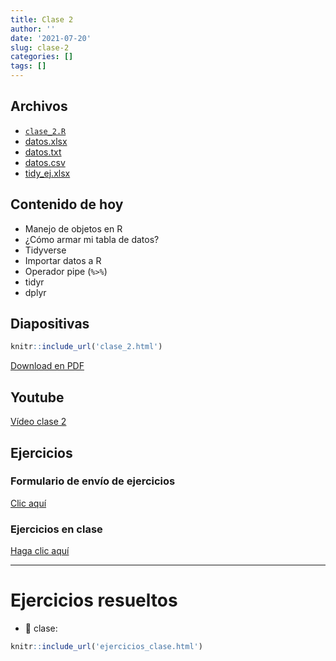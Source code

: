 ```yaml
---
title: Clase 2
author: ''
date: '2021-07-20'
slug: clase-2
categories: []
tags: []
---
```


## Archivos

- [`clase_2.R`](clase_2.R)
- [datos.xlsx](datos.xlsx)
- [datos.txt](datos.txt)
- [datos.csv](datos.csv)
- [tidy_ej.xlsx](tidy_ej.xlsx)

## Contenido de hoy

- Manejo de objetos en R
- ¿Cómo armar mi tabla de datos?
- Tidyverse
- Importar datos a R
- Operador pipe (`%>%`)
- tidyr
- dplyr

## Diapositivas

```r
knitr::include_url('clase_2.html')
```

[Download en PDF](clase_2.pdf)

## Youtube

[Vídeo clase 2](https://youtu.be/Oo36eAjrqfA)

## Ejercicios

### Formulario de envío de ejercicios

[Clic aquí](https://forms.gle/ryeDtZNHuzk56LtF8)

### Ejercicios en clase

[Haga clic aquí](https://ahaslides.com/INTRORCL2)

--------------------------------------------------------------------------------

# Ejercicios resueltos

- 🏫 clase:
```r
knitr::include_url('ejercicios_clase.html')
```

